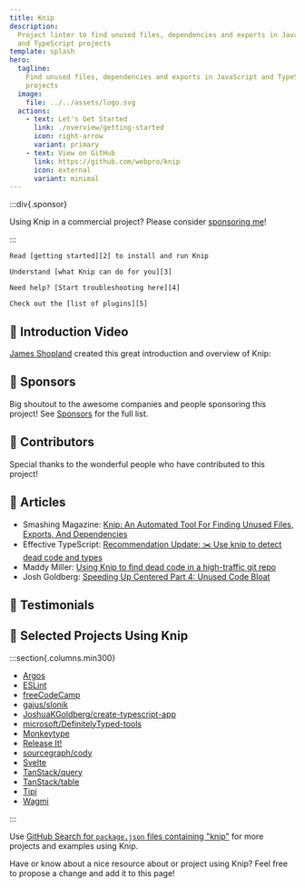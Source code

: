 ```yaml
---
title: Knip
description:
  Project linter to find unused files, dependencies and exports in JavaScript
  and TypeScript projects
template: splash
hero:
  tagline:
    Find unused files, dependencies and exports in JavaScript and TypeScript
    projects
  image:
    file: ../../assets/logo.svg
  actions:
    - text: Let's Get Started
      link: ./overview/getting-started
      icon: right-arrow
      variant: primary
    - text: View on GitHub
      link: https://github.com/webpro/knip
      icon: external
      variant: minimal
---
```



:::div{.sponsor}

Using Knip in a commercial project? Please consider [sponsoring me][1]!

:::

<CardGrid stagger>
  <Card title="Getting Started" icon="rocket">

    Read [getting started][2] to install and run Knip

  </Card>

  <Card title="Why Use Knip?" icon="approve-check">

    Understand [what Knip can do for you][3]

  </Card>

  <Card title="Troubleshooting" icon="warning">

    Need help? [Start troubleshooting here][4]

  </Card>

  <Card title="Plugins" icon="list-format">

    Check out the [list of plugins][5]

  </Card>
</CardGrid>

## 🧡 Introduction Video

[James Shopland][6] created this great introduction and overview of Knip:

<YouTube id="uhEkgWt-pUM" />

## 🧡 Sponsors

Big shoutout to the awesome companies and people sponsoring this project! See
[Sponsors][7] for the full list.

<Sponsors direction="row" showAll={false} />

## 🧡 Contributors

Special thanks to the wonderful people who have contributed to this project!

<Contributors />

## 🧡 Articles

- Smashing Magazine: [Knip: An Automated Tool For Finding Unused Files, Exports,
  And Dependencies][8]
- Effective TypeScript: [Recommendation Update: ✂️ Use knip to detect dead code
  and types][9]
- Maddy Miller: [Using Knip to find dead code in a high-traffic git repo][10]
- Josh Goldberg: [Speeding Up Centered Part 4: Unused Code Bloat][11]

## 🧡 Testimonials

<Tweets />

## 🧡 Selected Projects Using Knip

:::section{.columns.min300}

- [Argos][12]
- [ESLint][13]
- [freeCodeCamp][14]
- [gajus/slonik][15]
- [JoshuaKGoldberg/create-typescript-app][16]
- [microsoft/DefinitelyTyped-tools][17]
- [Monkeytype][18]
- [Release It!][19]
- [sourcegraph/cody][20]
- [Svelte][21]
- [TanStack/query][22]
- [TanStack/table][23]
- [Tipi][24]
- [Wagmi][25]

:::

Use [GitHub Search for `package.json` files containing "knip"][26] for more
projects and examples using Knip.

Have or know about a nice resource about or project using Knip? Feel free to
propose a change and add it to this page!

[1]: https://github.com/sponsors/webpro
[2]: ./overview/getting-started.mdx
[3]: ./explanations/why-use-knip.md
[4]: ./guides/troubleshooting.md
[5]: ./reference/plugins.md
[6]: https://www.jamesshopland.com
[7]: ./sponsors
[8]:
  https://www.smashingmagazine.com/2023/08/knip-automated-tool-find-unused-files-exports-dependencies/
[9]: https://effectivetypescript.com/2023/07/29/knip/
[10]: https://madelinemiller.dev/blog/knip-dead-code/
[11]:
  https://www.joshuakgoldberg.com/blog/speeding-up-centered-part-4-unused-code-bloat/
[12]: https://github.com/argos-ci/argos
[13]: https://github.com/eslint/eslint
[14]: https://github.com/freeCodeCamp/freeCodeCamp
[15]: https://github.com/gajus/slonik
[16]: https://github.com/JoshuaKGoldberg/create-typescript-app
[17]: https://github.com/microsoft/DefinitelyTyped-tools
[18]: https://github.com/monkeytypegame/monkeytype
[19]: https://github.com/release-it/release-it
[20]: https://github.com/sourcegraph/cody
[21]: https://github.com/sveltejs/svelte
[22]: https://github.com/TanStack/query
[23]: https://github.com/TanStack/table
[24]: https://github.com/runtipi/runtipi
[25]: https://github.com/wevm/wagmi
[26]:
  https://github.com/search?q=path%3A%2F%28%5E%7C%5C%2F%29package%5C.json%24%2F+knip&type=code
